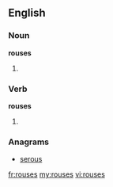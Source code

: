 ==English==

===Noun===
'''rouses'''

# {{plural of|rouse}}

===Verb===
'''rouses'''

# {{third-person singular of|[[rouse]]}}

===Anagrams===
* [[serous#English|serous]]

[[fr:rouses]]
[[my:rouses]]
[[vi:rouses]]